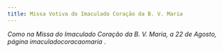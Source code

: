 ```yaml
---
title: Missa Votiva do Imaculado Coração da B. V. Maria
---
```


<em>
  Como na Missa do Imaculado Coração da B. V. Maria, a 22 de Agosto, página
  imaculadocoracaomaria
</em>
.

